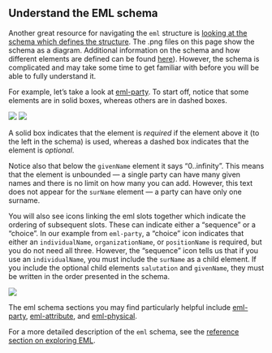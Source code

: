 ## Understand the EML schema

Another great resource for navigating the `eml` structure is [looking at the schema which defines the structure](https://github.com/NCEAS/eml). The .png files on this page show the schema as a diagram. Additional information on the schema and how different elements are defined can be found [here](https://knb.ecoinformatics.org/#external//emlparser/docs/eml-2.1.1/index.html)). However, the schema is complicated and may take some time to get familiar with before you will be able to fully understand it.

For example, let's take a look at [eml-party](https://github.com/NCEAS/eml/blob/master/eml-party.png). To start off, notice that some elements are in solid boxes, whereas others are in dashed boxes.

![](../images/eml-surname-expanded.png)  ![](../images/eml-givenname-expanded.png)

A solid box indicates that the element is _required_ if the element above it (to the left in the schema) is used, whereas a dashed box indicates that the element is _optional_.

Notice also that below the `givenName` element it says "0..infinity". This means that the element is unbounded &mdash; a single party can have many given names and there is no limit on how many you can add. However, this text does not appear for the `surName` element &mdash; a party can have only one surname.

You will also see icons linking the eml slots together which indicate the ordering of subsequent slots. These can indicate either a "sequence" or a "choice". In our example from `eml-party`, a "choice" icon indicates that either an `individualName`, `organizationName`, or `positionName` is required, but you do not need all three. However, the "sequence" icon tells us that if you use an `individualName`, you must include the `surName` as a child element. If you include the optional child elements `salutation` and `givenName`, they must be written in the order presented in the schema.

![](../images/eml-party.png)

The eml schema sections you may find particularly helpful include [eml-party](https://github.com/NCEAS/eml/blob/master/eml-party.png), [eml-attribute](), and [eml-physical]().

For a more detailed description of the `eml` schema, see the [reference section on exploring EML](https://nceas.github.io/datateam-training/reference/explore-eml.html).
